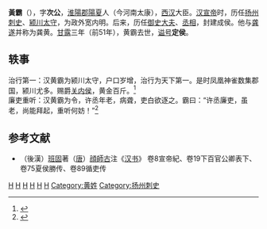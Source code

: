 {{Refimprove|time=2021-02-27T14:41:10+00:00}}
'''黃霸'''（{{bd|前130年||前51年||catIdx=H}}），字'''次公'''，[[淮陽郡|淮陽郡]][[陽夏|陽夏]]人（今河南太康），[[西汉|西汉]]大臣。[[汉宣帝|汉宣帝]]时，历任[[扬州|扬州]][[刺史|刺史]]、[[颍川|颍川]][[太守|太守]]，为政外宽内明。后来，历任[[御史大夫|御史大夫]]、[[丞相|丞相]]，封建成侯。他与[[龚遂|龚遂]]并称为龚黄。[[甘露|甘露]]三年（前51年），黄霸去世，[[谥号|谥号]]'''定侯'''。
{{wikiquote}}
{{start box}}
{{s-before|}}
{{s-title|[[西汉|西汉]][[揚州|揚州]][[刺史|刺史]]|前70年—前67年}}
{{s-after|}}
{{s-before|[[韓延壽|韓延壽]]}}
{{s-title|[[西汉|西汉]][[潁川|潁川]][[太守|太守]]|前67年—前63年}}
{{s-after|}}
{{s-before|}}
{{s-title|[[西汉|西汉]][[京兆尹|京兆尹]]|前63年}}
{{s-after|[[張敞|張敞]]}}
{{s-before|遺}}
{{s-title|[[西汉|西汉]][[潁川|潁川]][[太守|太守]]|前63年—前56年}}
{{s-after|}}
{{s-before|}}
{{s-title|[[西汉|西汉]][[太子太傅|太子太傅]]|前56年}}
{{s-after|[[蕭望之|蕭望之]]}}
{{s-before|[[蕭望之|蕭望之]]}}
{{s-title|[[西汉|西汉]][[御史大夫|御史大夫]]|前56年—前55年}}
{{s-after|[[杜延年|杜延年]]}}
{{s-before|[[丙吉|丙吉]]}}
{{s-title|[[西汉|西汉]][[丞相|丞相]]|前55年—前51年}}
{{s-after|[[于定国|-{于}-定国]]}}
{{end box}}

==轶事==
治行第一：汉黄霸为颍川太守，户口岁增，治行为天下第一。是时凤凰神雀数集郡国，颍川尤多。赐爵[[关内侯|关内侯]]，黄金百斤。<ref>{{cite book |title=Ye hang chuan |publisher=Zhong hua shu ju |location=Bei jing |isbn=978-7-101-08244-9 |pages=142-143 |accessdate=2021-11-16}}</ref><br>
廉吏重听：汉黄霸为令，许丞年老，病聋，吏白欲逐之。霸曰：“许丞廉吏，虽老，尚能拜起，重听何妨！”<ref>{{cite book |title=Ye hang chuan |publisher=Zhong hua shu ju |location=Bei jing |isbn=978-7-101-08244-9 |page=147 |accessdate=2021-11-16}}</ref>

==参考文献==
*（後漢）[[班固|班固]]著（[[唐|唐]]）[[顔師古|顔師古]]注《[[汉书|汉书]]》 卷8宣帝紀、卷19下百官公卿表下、卷75夏侯勝传、卷89循吏传

{{西汉丞相}}
{{DEFAULTSORT:H}}
[[Category:西汉京兆尹|H]]
[[Category:西汉太子太傅|H]]
[[Category:西汉御史大夫|H]]
[[Category:西汉刺史|H]]
[[Category:西漢太守|H]]
[[Category:太康人|H]]
[[Category:黄姓|Category:黄姓]]
[[Category:扬州刺史|Category:扬州刺史]]